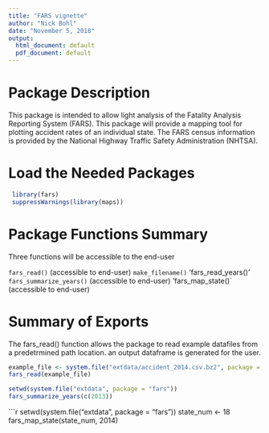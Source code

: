 ```yaml
---
title: "FARS vignette"
author: "Nick Bohl"
date: "November 5, 2018"
output:
  html_document: default
  pdf_document: default
---
```


# Package Description

This package is intended to allow light analysis of the Fatality Analysis Reporting System (FARS). This package will provide a mapping tool for plotting accident rates of an individual state. The FARS census information is provided by the National Highway Traffic Safety Administration (NHTSA).

# Load the Needed Packages

```r
 library(fars)
 suppressWarnings(library(maps))
```

# Package Functions Summary

Three functions will be accessible to the end-user

 `fars_read()` (accessible to end-user)
 `make_filename()`
 'fars_read_years()'
 `fars_summarize_years()` (accessible to end-user)
 'fars_map_state()` (accessible to end-user)
 

# Summary of Exports

The fars_read() function allows the package to read example datafiles from a predetrmined path location. an output dataframe is generated for the user.

```r
example_file <- system.file("extdata/accident_2014.csv.bz2", package = "fars")
fars_read(example_file)
```

```r
setwd(system.file("extdata", package = "fars"))
fars_summarize_years(c(2013))
```

```r
setwd(system.file("extdata", package = "fars"))
state_num <- 18
fars_map_state(state_num, 2014)

